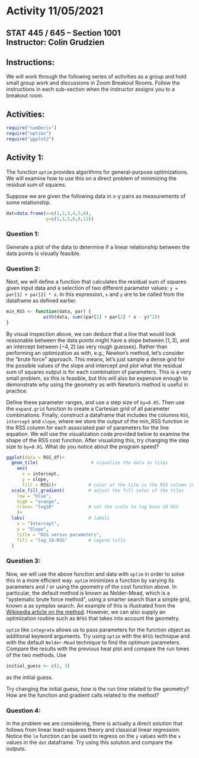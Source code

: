 # Activity 11/05/2021

## STAT 445 / 645 -- Section 1001 <br> Instructor: Colin Grudzien<br>

## Instructions:
We will work through the following series of activities as a group and hold small group work and discussions in Zoom Breakout Rooms.  Follow the instructions in each sub-section when the instructor assigns you to a breakout room.

## Activities:


```r
require("numDeriv")
require("optimx")
require("ggplot2")
```


## Activity 1:
The function `optim` provides algorithms for general-purpose optimizations.
We will examine how to use this on a direct problem of minimizing the residual sum of squares.

Suppose we are given the following data in x-y pairs as measurements of some relationship.
```r
dat=data.frame(x=c(1,2,3,4,5,6), 
               y=c(1,3,5,6,8,12))
```


### Question 1:

Generate a plot of the data to determine if a linear relationship between the data points is visually feasible.


### Question 2:

Next, we will define a function that calculates the residual sum of squares given input data and a selection of two different parameter values:  `y = par[1] + par[2] * x`.  In this expression, `x` and `y` are to be called from the dataframe as defined earlier.

```r
min_RSS <- function(data, par) {
              with(data, sum((par[1] + par[2] * x - y)^2))
}
```

By visual inspection above, we can deduce that a line that would look reasonable between the data points might have a slope between $[1,3]$, and an intercept between $[-4,  2]$ (as very rough guesses).  Rather than performing an optimization as with, e.g., Newton's method, let's consider the "brute force" approach.  This means, let's just sample a dense grid for the possible values of the slope and intercept and plot what the residual sum of squares output is for each combination of parameters.  This is a very small problem, so this is feasible, but this will also be expensive enough to demonstrate why using the geometry as with Newton's method is useful in practice.

Define these parameter ranges, and use a step size of `by=0.05`.  Then use the `expand.grid` function to create a Cartesian grid of all parameter combinations.  Finally, construct a dataframe that includes the columns `RSS`, `intercept` and `slope`, where we store the output of the min_RSS function in the RSS column for each associated pair of parameters for the line equation.  We will use the visualization code provided below to examine the shape of the RSS cost function.  After visualizing this, try changing the step size to `by=0.01`.  What do you notice about the program speed?


```r
ggplot(data = RSS_df)+       
  geom_tile(                    # visualize the data in tiles
    aes(
      x = intercept,         
      y = slope,     
      fill = RSS))+            # color of the tile is the RSS column in the data
  scale_fill_gradient(         # adjust the fill color of the tiles
    low = "blue",
    high = "orange",
    trans= "log10"             # set the scale to log base 10 RSS
    )+
  labs(                        # labels
    x = "Intercept",
    y = "Slope",
    title = "RSS versus parameters",
    fill = "log_10-RSS"        # legend title
  )
```


### Question 3:

Now, we will use the above function and data with `optim` in order to solve this in a more efficient way.  `optim` minimizes a function by varying its parameters and / or using the geometry of the cost function above.  In particular, the default method is known as Nelder-Mead, which is a "systematic brute force method", using a smarter search than a simple grid, known a as symplex search.  An example of this is illustrated from the [Wikipedia article on the method](https://upload.wikimedia.org/wikipedia/commons/d/de/Nelder-Mead_Himmelblau.gif).  However, we can also supply an optimization routine such as `BFGS` that takes into account the geometry.

`optim` like `integrate` allows us to pass parameters for the function object as additional keyword arguments.  Try using `optim` with the `BFGS` technique and with the default `Nelder-Mead` technique to find the optimum parameters.  Compare the results with the previous heat plot and compare the run times of the two methods.  Use
```r
initial_guess <- c(2, 3)
```
as the initial guess.

Try changing the initial guess, how is the run time related to the geometry?  How are the function and gradient calls related to the method?


### Question 4:

In the problem we are considering, there is actually a direct solution that follows from linear least-squares theory and classical linear regression.  Notice the `lm` function can be used to regress on the `y` values with the `x` values in the `dat` dataframe.  Try using this solution and compare the outputs.

